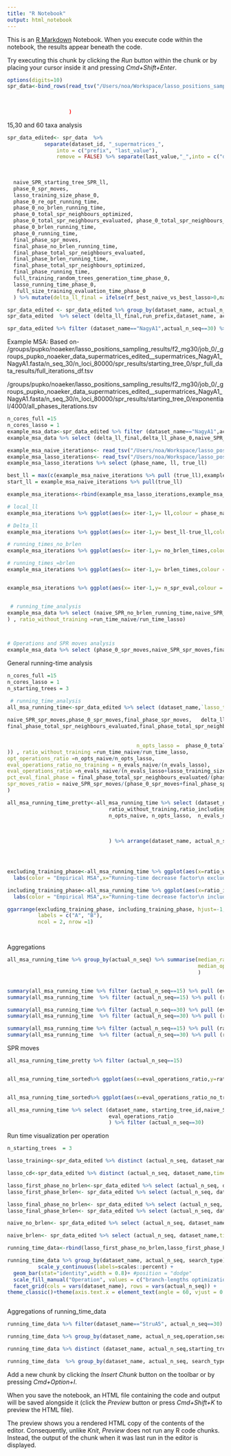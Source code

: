 ```yaml
---
title: "R Notebook"
output: html_notebook
---
```


This is an [R Markdown](http://rmarkdown.rstudio.com) Notebook. When you execute code within the notebook, the results appear beneath the code. 

Try executing this chunk by clicking the *Run* button within the chunk or by placing your cursor inside it and pressing *Cmd+Shift+Enter*. 

```r
options(digits=10)
spr_data<-bind_rows(read_tsv("/Users/noa/Workspace/lasso_positions_sampling_results/f_mg15.tsv"), read_tsv("/Users/noa/Workspace/lasso_positions_sampling_results/f2_mg30.tsv")
                                                                                                           
                                                                                                           
                                                                                                           )
                    )

```

15,30 and 60 taxa analysis

```r
spr_data_edited<- spr_data  %>%
            separate(dataset_id, "_supermatrices_",
                into = c("prefix", "last_value"), 
                remove = FALSE) %>% separate(last_value,"_",into = c("dataset_name", "suffix")) %>%  select(-c("prefix","suffix")) %>% select (run_prefix,dataset_name, actual_n_seq, actual_n_loci,sample_pct_phase_0,number_loci_chosen_phase_0, `lasso_test_R^2_phase_0`,naive_SPR_SPR_ll,final_phase_SPR_ll, phase_0_SPR_ll,rf_best_naive_vs_best_lasso,                                                                                                               naive_SPR_spr_moves,                                                                                                                  naive_SPR_no_brlen_running_time,
                                                                                                                                               naive_SPR_total_spr_neighbours_evaluated,                                                                                                                    naive_SPR_brlen_running_time,                                                                                                 naive_SPR_total_spr_neighbours_optimized,                                                                                                               naive_SPR_running_time
                                                                                                                                               ,
                                                                                                                                            starting_tree_path,
  naive_SPR_starting_tree_SPR_ll,                                                                                                                       
  phase_0_spr_moves,
  lasso_training_size_phase_0,
  phase_0_re_opt_running_time,
  phase_0_no_brlen_running_time,
  phase_0_total_spr_neighbours_optimized,
  phase_0_total_spr_neighbours_evaluated, phase_0_total_spr_neighbours_reoptimized,
  phase_0_brlen_running_time,
  phase_0_running_time,
  final_phase_spr_moves,
  final_phase_no_brlen_running_time,
  final_phase_total_spr_neighbours_evaluated,
  final_phase_brlen_running_time,
  final_phase_total_spr_neighbours_optimized,
  final_phase_running_time,
  full_training_random_trees_generation_time_phase_0,
  lasso_running_time_phase_0,
   full_size_training_evaluation_time_phase_0
  ) %>% mutate(delta_ll_final = ifelse(rf_best_naive_vs_best_lasso>0,naive_SPR_SPR_ll-final_phase_SPR_ll,0), delta_ll_phase_0 =naive_SPR_SPR_ll-phase_0_SPR_ll )

spr_data_edited <- spr_data_edited %>% group_by(dataset_name, actual_n_seq, actual_n_loci) %>% mutate (starting_tree_id = row_number()) 
spr_data_edited  %>% select (delta_ll_final,run_prefix,dataset_name, actual_n_seq,naive_SPR_spr_moves,final_phase_spr_moves,naive_SPR_no_brlen_running_time,final_phase_no_brlen_running_time,naive_SPR_total_spr_neighbours_evaluated,final_phase_total_spr_neighbours_evaluated) %>% arrange(dataset_name, actual_n_seq) %>% filter (actual_n_seq>15)

```

```r
spr_data_edited %>% filter (dataset_name=="NagyA1",actual_n_seq==30) %>% select (number_loci_chosen_phase_0, `lasso_test_R^2_phase_0`)
```


Example MSA:
Based on-
/groups/pupko/noaeker/lasso_positions_sampling_results/f2_mg30/job_0/_groups_pupko_noaeker_data_supermatrices_edited__supermatrices_NagyA1_NagyA1.fasta/n_seq_30/n_loci_80000/spr_results/starting_tree_0/spr_full_data_results/full_iterations_df.tsv


/groups/pupko/noaeker/lasso_positions_sampling_results/f2_mg30/job_0/_groups_pupko_noaeker_data_supermatrices_edited__supermatrices_NagyA1_NagyA1.fasta/n_seq_30/n_loci_80000/spr_results/starting_tree_0/exponential/4000/all_phases_iterations.tsv 

```r
n_cores_full =15
n_cores_lasso = 1
example_msa_data<-spr_data_edited %>% filter (dataset_name=="NagyA1",actual_n_seq==30)
example_msa_data %>% select (delta_ll_final,delta_ll_phase_0,naive_SPR_running_time, phase_0_running_time, final_phase_running_time, naive_SPR_spr_moves,phase_0_spr_moves,final_phase_spr_moves,final_phase_SPR_ll,phase_0_SPR_ll, naive_SPR_SPR_ll )

example_msa_naive_iterations<- read_tsv("/Users/noa/Workspace/lasso_positions_sampling_results/nagy_full_iterations.tsv") %>% mutate (iter = row_number(),phase_name = "Standard search" )
example_msa_lasso_iterations<- read_tsv("/Users/noa/Workspace/lasso_positions_sampling_results/nagy_lasso_iterations.tsv") %>% mutate( iter= row_number(), phase_name = ifelse(phase_name=="0_phase","Lasso-based search, first phase","Lasso-based search, final phase" ))
example_msa_lasso_iterations %>% select (phase_name, ll, true_ll)

best_ll = max(c(example_msa_naive_iterations %>% pull (true_ll),example_msa_lasso_iterations %>% pull (true_ll)))
start_ll = example_msa_naive_iterations %>% pull(true_ll)

example_msa_iterations<-rbind(example_msa_lasso_iterations,example_msa_naive_iterations)

# local_ll
example_msa_iterations %>% ggplot(aes(x= iter-1,y= ll,colour = phase_name)) + geom_point(size=0.5)+ geom_line()+labs(x="Iteration number" ,y = "local log-likelihood")+theme_classic()+guides(col=guide_legend("Search type"))+theme(strip.text.y = element_text(angle = 0))

# Delta_ll
example_msa_iterations %>% ggplot(aes(x= iter-1,y= best_ll-true_ll,colour = phase_name)) + geom_point(size=0.5)+ geom_line()+labs(x="Iteration number" ,y = "Delta log-likelihood")+theme_classic()+guides(col=guide_legend("Search type"))+theme(strip.text.y = element_text(angle = 0))

# running_times_no_brlen
example_msa_iterations %>% ggplot(aes(x= iter-1,y= no_brlen_times,colour = phase_name)) + geom_point(size=0.5)+ geom_line()+labs(x="Iteration number" ,y = "No-brlen running times")+theme_classic()+guides(col=guide_legend("Search type"))+theme(strip.text.y = element_text(angle = 0))

# running_times_=brlen
example_msa_iterations %>% ggplot(aes(x= iter-1,y= brlen_times,colour = phase_name)) + geom_point(size=0.5)+ geom_line()+labs(x="Iteration number" ,y = "brlen running times")+theme_classic()+guides(col=guide_legend("Search type"))+theme(strip.text.y = element_text(angle = 0))


example_msa_iterations %>% ggplot(aes(x= iter-1,y= n_spr_eval,colour = phase_name)) + geom_point(size=0.5)+ geom_line()+labs(x="Iteration number" ,y = "N SPR eval")+theme_classic()+guides(col=guide_legend("Search type"))+theme(strip.text.y = element_text(angle = 0))


 # running_time_analysis
example_msa_data %>% select (naive_SPR_no_brlen_running_time,naive_SPR_brlen_running_time, phase_0_no_brlen_running_time, phase_0_brlen_running_time,final_phase_no_brlen_running_time, final_phase_brlen_running_time, full_size_training_evaluation_time_phase_0, lasso_running_time_phase_0) %>% mutate (run_time_naive = n_cores_full*(naive_SPR_no_brlen_running_time+naive_SPR_brlen_running_time), run_time_lasso = n_cores_lasso*(phase_0_no_brlen_running_time+phase_0_brlen_running_time) + n_cores_lasso*final_phase_no_brlen_running_time+n_cores_full*final_phase_brlen_running_time, run_time_training = full_size_training_evaluation_time_phase_0* n_cores_full, run_time_lasso_algorithm =lasso_running_time_phase_0  ) %>% mutate(ratio_including_training =run_time_naive/(run_time_lasso+run_time_training+run_time_lasso_algorithm
) , ratio_without_training =run_time_naive/run_time_lasso)



# Operations and SPR moves analysis
example_msa_data %>% select (phase_0_spr_moves,naive_SPR_spr_moves,final_phase_spr_moves,naive_SPR_total_spr_neighbours_evaluated,naive_SPR_total_spr_neighbours_optimized, phase_0_total_spr_neighbours_evaluated, phase_0_total_spr_neighbours_optimized,final_phase_total_spr_neighbours_evaluated, final_phase_total_spr_neighbours_optimized, full_size_training_evaluation_time_phase_0) %>% mutate (naive_full_brlen_opt = naive_SPR_total_spr_neighbours_optimized,naive_full_eval =naive_SPR_total_spr_neighbours_evaluated, lasso_sampled_eval =phase_0_total_spr_neighbours_evaluated+final_phase_total_spr_neighbours_evaluated, lasso_sampled_optimized = phase_0_total_spr_neighbours_optimized, lasso_full_optimized = final_phase_total_spr_neighbours_optimized )


```
General running-time analysis 

```r
n_cores_full =15
n_cores_lasso = 1
n_starting_trees = 3

 # running_time_analysis
all_msa_running_time<-spr_data_edited %>% select (dataset_name,`lasso_test_R^2_phase_0`,
                                                  
naive_SPR_spr_moves,phase_0_spr_moves,final_phase_spr_moves,   delta_ll_phase_0,                                               sample_pct_phase_0,starting_tree_id,delta_ll_final,actual_n_seq,naive_SPR_no_brlen_running_time,naive_SPR_brlen_running_time, phase_0_no_brlen_running_time, phase_0_brlen_running_time,final_phase_no_brlen_running_time, final_phase_brlen_running_time, full_size_training_evaluation_time_phase_0, lasso_running_time_phase_0,lasso_training_size_phase_0,phase_0_total_spr_neighbours_evaluated,phase_0_total_spr_neighbours_optimized,
final_phase_total_spr_neighbours_evaluated,final_phase_total_spr_neighbours_optimized,naive_SPR_total_spr_neighbours_evaluated,naive_SPR_total_spr_neighbours_optimized) %>% mutate (run_time_naive = n_cores_full*(naive_SPR_no_brlen_running_time+naive_SPR_brlen_running_time), n_evals_naive = naive_SPR_total_spr_neighbours_evaluated, n_opts_naive =  naive_SPR_total_spr_neighbours_optimized,
                                                                                                                                                                                     run_time_lasso = n_cores_lasso*(phase_0_no_brlen_running_time+phase_0_brlen_running_time) + (n_cores_lasso*final_phase_no_brlen_running_time)+(n_cores_full*final_phase_brlen_running_time), n_evals_lasso =sample_pct_phase_0*(phase_0_total_spr_neighbours_evaluated+final_phase_total_spr_neighbours_evaluated) ,
                                                                                                                                        
                                          n_opts_lasso =  phase_0_total_spr_neighbours_optimized*sample_pct_phase_0+final_phase_total_spr_neighbours_optimized,                                                                                                                                           run_time_training = full_size_training_evaluation_time_phase_0* n_cores_full, n_evals_training =lasso_training_size_phase_0 , run_time_lasso_algorithm =lasso_running_time_phase_0  ) %>% mutate(ratio_including_training =run_time_naive/(run_time_lasso+((run_time_training+run_time_lasso_algorithm)/n_starting_trees
)) , ratio_without_training =run_time_naive/run_time_lasso,
opt_operations_ratio =n_opts_naive/n_opts_lasso,
eval_operations_ratio_no_training = n_evals_naive/(n_evals_lasso),
eval_operations_ratio =n_evals_naive/(n_evals_lasso+lasso_training_size_phase_0/n_starting_trees),
pct_eval_final_phase = final_phase_total_spr_neighbours_evaluated/(phase_0_total_spr_neighbours_evaluated+final_phase_total_spr_neighbours_evaluated),
spr_moves_ratio = naive_SPR_spr_moves/(phase_0_spr_moves+final_phase_spr_moves)
)

all_msa_running_time_pretty<-all_msa_running_time %>% select (dataset_name, actual_n_seq,run_time_naive,run_time_lasso, run_time_lasso_algorithm, run_time_training,
                                 ratio_without_training,ratio_including_training,
                                 n_opts_naive, n_opts_lasso,  n_evals_naive, n_evals_lasso, lasso_training_size_phase_0,opt_operations_ratio,eval_operations_ratio,eval_operations_ratio_no_training,pct_eval_final_phase,
                                 
                                 
                                 
                                 ) %>% arrange(dataset_name, actual_n_seq)




excluding_training_phase<-all_msa_running_time %>% ggplot(aes(x=ratio_without_training, y=delta_ll_final, color = dataset_name,)) + geom_point(size = 3) + facet_grid(rows = vars(actual_n_seq)) + scale_x_continuous(limits = c(0, 30),expand = c(0, 0)) +theme_classic() + theme(axis.text.x = element_text(angle = 60, vjust = 0.9, hjust=1))+
  labs(color = "Empirical MSA",x="Running-time decrease factor\n excluding training phase",y="Delta LL")

including_training_phase<-all_msa_running_time %>% ggplot(aes(x=ratio_including_training,y=delta_ll_final, color = dataset_name)) + geom_point(size =3) + facet_grid(rows = vars(actual_n_seq))  + scale_x_continuous(limits = c(0, 30),expand = c(0, 0)) +theme_classic()+ theme(axis.text.x = element_text(angle = 60, vjust = 0.9, hjust=1))+
  labs(color = "Empirical MSA",x="Running-time decrease factor\n including training phase",y="Delta LL")

ggarrange(excluding_training_phase, including_training_phase, hjust=-1,vjust=1, heights=c(2,2),common.legend=TRUE,
          labels = c("A", "B"),
          ncol = 2, nrow =1)




```

Aggregations
```r
all_msa_running_time %>% group_by(actual_n_seq) %>% summarise(median_ratio_including_training = median (ratio_including_training),median_ratio_without_training = median ( ratio_without_training), median_op_eval_no_training = median(eval_operations_ratio_no_training),
                                                              median_op_eval = median (eval_operations_ratio),median_op_opt = median (opt_operations_ratio), median_spr_moves_ratio = median(spr_moves_ratio)
                                                              )


summary(all_msa_running_time %>% filter (actual_n_seq==15) %>% pull (eval_operations_ratio_no_training))
summary(all_msa_running_time  %>% filter (actual_n_seq==15) %>% pull (ratio_without_training))

summary(all_msa_running_time %>% filter (actual_n_seq==30) %>% pull (eval_operations_ratio_no_training))
summary(all_msa_running_time  %>% filter (actual_n_seq==30) %>% pull (ratio_without_training))

summary(all_msa_running_time %>% filter (actual_n_seq==15) %>% pull (ratio_including_training))
summary(all_msa_running_time  %>% filter (actual_n_seq==30) %>% pull (ratio_including_training))
```



SPR moves

```r
all_msa_running_time_pretty %>% filter (actual_n_seq==15)


all_msa_running_time_sorted%>% ggplot(aes(x=eval_operations_ratio,y=ratio_including_training, color = dataset_name)) + geom_point(size =3) + facet_grid(cols = vars(actual_n_seq))  


all_msa_running_time_sorted%>% ggplot(aes(x=eval_operations_ratio_no_training,y=ratio_without_training, color = dataset_name)) + geom_point(size =3) + facet_grid(cols = vars(actual_n_seq))  

all_msa_running_time %>% select (dataset_name, starting_tree_id,naive_SPR_spr_moves,phase_0_spr_moves,final_phase_spr_moves,n_evals_naive,n_evals_lasso,eval_operations_ratio_no_training,
                                 eval_operations_ratio
                                 ) %>% filter (actual_n_seq==30)

```


Run time visualization per operation

```r
n_starting_trees  = 3

lasso_training<-spr_data_edited %>% distinct (actual_n_seq, dataset_name,time =full_size_training_evaluation_time_phase_0) %>% mutate(operation = "evaluation using full data (training data generation)", time = time *n_cores_full,search_type = "Lasso-based search", phase = "training",starting_tree_id =-1)

lasso_cd<-spr_data_edited %>% distinct (actual_n_seq, dataset_name,time =lasso_running_time_phase_0) %>% mutate(operation = "Lasso-algorithm time", time = time ,search_type = "Lasso-based search", phase = "training",starting_tree_id  =-1) 

lasso_first_phase_no_brlen<-spr_data_edited %>% select (actual_n_seq, dataset_name,time =phase_0_no_brlen_running_time,starting_tree_id ) %>% mutate(operation = "evaluation using 5% of data", time = time *n_cores_lasso,search_type = "Lasso-based search", phase = "first_phase")
lasso_first_phase_brlen<- spr_data_edited %>% select (actual_n_seq, dataset_name,time =phase_0_brlen_running_time, starting_tree_id ) %>% mutate(operation = "branch-lengths optimization using 5% of data", time = time*n_cores_lasso ,search_type = "Lasso-based search",phase = "first_phase")  

lasso_final_phase_no_brlen<- spr_data_edited %>% select (actual_n_seq, dataset_name,time =final_phase_no_brlen_running_time,starting_tree_id ) %>% mutate(operation = "evaluation using 5% of data",time=time *n_cores_lasso ,search_type = "Lasso-based search",phase = "final_phase") 
lasso_final_phase_brlen<- spr_data_edited %>% select (actual_n_seq, dataset_name,time =final_phase_brlen_running_time,starting_tree_id ) %>% mutate(operation = "branch-lengths optimization using full data",time= time *n_cores_full ,search_type = "Lasso-based search",phase = "final_phase") 

naive_no_brlen<- spr_data_edited %>% select (actual_n_seq, dataset_name,time =naive_SPR_no_brlen_running_time,starting_tree_id ) %>% mutate(operation = "evaluation using full data",time= time *n_cores_full , search_type = "Standard search",phase = "Naive")

naive_brlen<- spr_data_edited %>% select (actual_n_seq, dataset_name,time =naive_SPR_brlen_running_time,starting_tree_id ) %>% mutate(operation = "branch-lengths optimization using full data",time= time *n_cores_full , search_type = "Standard search",phase = "Naive") 

running_time_data<-rbind(lasso_first_phase_no_brlen,lasso_first_phase_brlen,lasso_final_phase_no_brlen,lasso_final_phase_brlen,naive_no_brlen,naive_brlen,lasso_training,lasso_cd)

running_time_data %>% group_by(dataset_name, actual_n_seq, search_type) %>% mutate(time = time/sum(time)) %>% ggplot(aes(x=search_type, y=(time), fill=operation)) +
          scale_y_continuous(labels=scales::percent) +
  geom_bar(stat="identity",width = 0.8)+ #position = "dodge"
  scale_fill_manual("Operation", values = c("branch-lengths optimization using full data"= "#3e7db8","branch-lengths optimization using 5% of data" = "#8ae0e3", "evaluation using full data" = "#65b510", "evaluation using 5% of data" = "#afe6a3","Lasso-algorithm time" = "#e889e2","evaluation using full data (training data generation)" = "#de5a5a"))+
  facet_grid(cols = vars(dataset_name), rows = vars(actual_n_seq)) +
theme_classic()+theme(axis.text.x = element_text(angle = 60, vjust = 0.9, hjust=1))+labs(x="",y="CPU time (seconds)") 



```

Aggregations of running_time_data

```r

running_time_data %>% filter(dataset_name=="StruA5", actual_n_seq==30) %>% select(starting_tree_id,operation,search_type,phase, time)  %>% arrange(starting_tree_id,search_type,phase,operation,time)

running_time_data %>% group_by(dataset_name, actual_n_seq,operation,search_type) %>% summarise(time = sum(time))

running_time_data %>% distinct (dataset_name, actual_n_seq,starting_tree_id,operation,search_type, time) %>% arrange(dataset_name, actual_n_seq) 

running_time_data  %>% group_by(dataset_name, actual_n_seq, search_type) %>% summarise(time = sum(time)) %>% pivot_wider(names_from = search_type, values_from="time") %>% select (lasso ='Lasso-based search', standard = 'Standard search' )  %>%  mutate(ratio = standard/lasso) %>% arrange(actual_n_seq)

```









Add a new chunk by clicking the *Insert Chunk* button on the toolbar or by pressing *Cmd+Option+I*.

When you save the notebook, an HTML file containing the code and output will be saved alongside it (click the *Preview* button or press *Cmd+Shift+K* to preview the HTML file). 

The preview shows you a rendered HTML copy of the contents of the editor. Consequently, unlike *Knit*, *Preview* does not run any R code chunks. Instead, the output of the chunk when it was last run in the editor is displayed.

